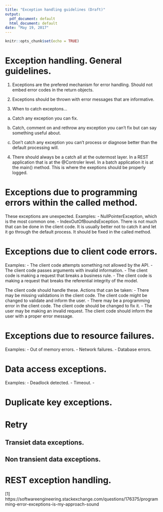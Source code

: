 ```yaml
---
title: "Exception handling guidelines (Draft)"
output:
  pdf_document: default
  html_document: default
date: "May 19, 2017"
---
```


```r
knitr::opts_chunk$set(echo = TRUE)
```

# Exception handling. General guidelines.

1. Exceptions are the prefered  mechanism for error handling. Should not embed error codes in the return objects.

2. Exceptions should be thrown with error messages that are informative.

3. When to catch exceptons...

  a) Catch any exception you can fix.

  b) Catch, comment on and rethrow any exception you can't fix but can say something useful about.

  c) Don't catch any exception you can't process or diagnose better than the default processing will.

4. There should always be a catch all at the outermost layer. 
  In a REST application that is at the @Controler level. In a batch application it is at the main() method. 
  This is where the exeptions should be properly logged.

# Exceptions due to programming errors within the called method.

  These exceptions are unexpected. 
  Examples:
  - NullPointerException, which is the most common one. 
  - IndexOutOfBoundsException.
  There is not much that can be done in the client code. It is usually better not to catch it
  and let it go through the default process. It should be fixed in the called method.

# Exceptions due to client code errors.

  Examples:
  - The client code attempts something not allowed by the API. 
  - The client code passes arguments with invalid information. 
  - The client code is making a request that breaks a business rule.
  - The client code is making a request that breaks the referential integrity of the model.

  The client code should handle these. Actions that can be taken:
  - There may be missing validations in the client code. The client code might be changed to validate and inform the user.
  - There may be a programming error in the client code. The client code should be changed to fix it.
  - The user may be making an invalid request. The client code should inform the user with a proper error message.

# Exceptions due to resource failures.
  Examples:
  - Out of memory errors.
  - Network failures.
  - Database errors.


# Data access exceptions.
  Examples:
  - Deadlock detected.
  - Timeout.
  - 

# Duplicate key exceptions.

# Retry

## Transiet data exceptions.
## Non transient data exceptions.

# REST exception handling.

[1] https://softwareengineering.stackexchange.com/questions/176375/programming-error-exceptions-is-my-approach-sound